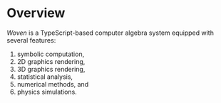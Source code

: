 # Overview
_Woven_ is a TypeScript-based computer algebra system equipped with several features:

1. symbolic computation,
2. 2D graphics rendering,
3. 3D graphics rendering,
4. statistical analysis,
5. numerical methods, and
6. physics simulations.


